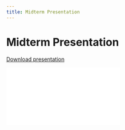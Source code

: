 ```yaml
---
title: Midterm Presentation
---
```


# Midterm Presentation

[Download presentation](../docs/midterm_presentation.pdf)

![](../docs/midterm_presentation.pdf){width=100%,height=20%}
